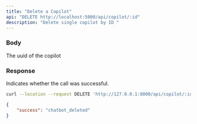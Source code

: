 ```yaml
---
title: "Delete a Copilot"
api: "DELETE http://localhost:5000/api/copilot/:id"
description: "Delete single copilot by ID "
---
```


### Body

<ParamField path="id" type="string">
  The uuid of the copilot
</ParamField>

### Response

<ResponseField name="success" type="string">
  Indicates whether the call was successful.
</ResponseField>

<RequestExample>

```bash Example Request
curl --location --request DELETE 'http://127.0.0.1:8000/api/copilot/:id'
```

</RequestExample>

<ResponseExample>

```json Response
{
    "success": "chatbot_deleted"
}
```

</ResponseExample>
